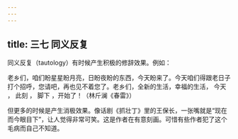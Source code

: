 ```yaml
---
---
---
```

title: 三七 同义反复
---






同义反复（tautology）有时候产生积极的修辞效果。例如：

老乡们，咱们盼星星盼月亮，日盼夜盼的东西，今天盼来了。今天咱们得跟老日子打个招呼，您请吧，再也见不着您了。老乡们，全新的生活，幸福的生活， 今天 ， 此刻 ， 脚下 ，开始了！（林斤澜《春雷》）

但更多的时候是产生消极效果。像话剧《抓壮丁》里的王保长，一张嘴就是“现在而今眼目下”，让人觉得非常可笑。这是作者在有意刻画。可惜有些作者犯了这个毛病而自己不知道。